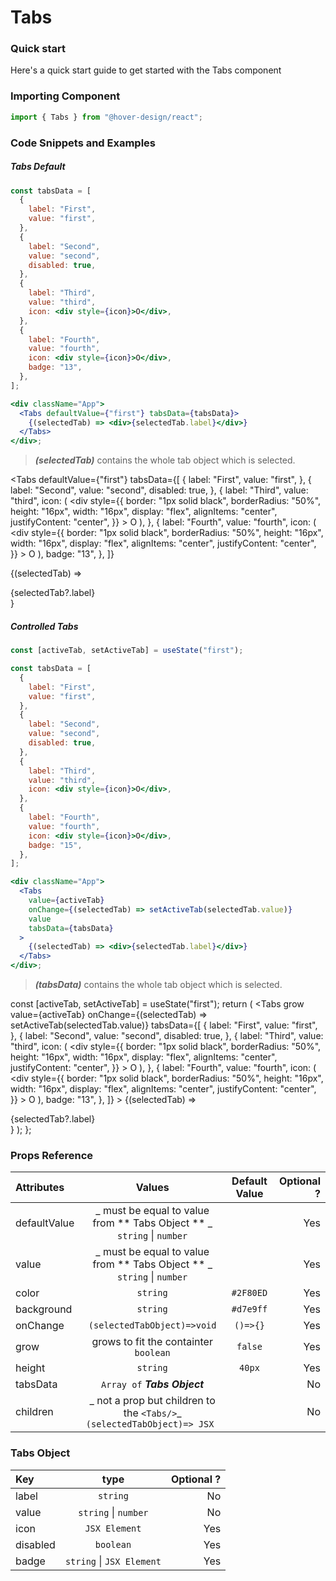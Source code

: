 # Tabs

### Quick start

Here's a quick start guide to get started with the Tabs component

### Importing Component

```jsx
import { Tabs } from "@hover-design/react";
```

### Code Snippets and Examples

##### Tabs Default


```jsx
const tabsData = [
  {
    label: "First",
    value: "first",
  },
  {
    label: "Second",
    value: "second",
    disabled: true,
  },
  {
    label: "Third",
    value: "third",
    icon: <div style={icon}>O</div>,
  },
  {
    label: "Fourth",
    value: "fourth",
    icon: <div style={icon}>O</div>,
    badge: "13",
  },
];

<div className="App">
  <Tabs defaultValue={"first"} tabsData={tabsData}>
    {(selectedTab) => <div>{selectedTab.label}</div>}
  </Tabs>
</div>;
```

> **_(selectedTab)_** contains the whole tab object which is selected.

<Tabs
  defaultValue={"first"}
  tabsData={[
    {
      label: "First",
      value: "first",
    },
    {
      label: "Second",
      value: "second",
      disabled: true,
    },
    {
      label: "Third",
      value: "third",
      icon: (
        <div
          style={{
            border: "1px solid black",
            borderRadius: "50%",
            height: "16px",
            width: "16px",
            display: "flex",
            alignItems: "center",
            justifyContent: "center",
          }}
        >
          O
        </div>
      ),
    },
    {
      label: "Fourth",
      value: "fourth",
      icon: (
        <div
          style={{
            border: "1px solid black",
            borderRadius: "50%",
            height: "16px",
            width: "16px",
            display: "flex",
            alignItems: "center",
            justifyContent: "center",
          }}
        >
          O
        </div>
      ),
      badge: "13",
    },
  ]}
>
  {(selectedTab) => <div>{selectedTab?.label}</div>}
</Tabs>

##### Controlled Tabs

```jsx
const [activeTab, setActiveTab] = useState("first");

const tabsData = [
  {
    label: "First",
    value: "first",
  },
  {
    label: "Second",
    value: "second",
    disabled: true,
  },
  {
    label: "Third",
    value: "third",
    icon: <div style={icon}>O</div>,
  },
  {
    label: "Fourth",
    value: "fourth",
    icon: <div style={icon}>O</div>,
    badge: "15",
  },
];

<div className="App">
  <Tabs
    value={activeTab}
    onChange={(selectedTab) => setActiveTab(selectedTab.value)}
    value
    tabsData={tabsData}
  >
    {(selectedTab) => <div>{selectedTab.label}</div>}
  </Tabs>
</div>;
```

> **_(tabsData)_** contains the whole tab object which is selected.

  const [activeTab, setActiveTab] = useState("first");
  return (
    <Tabs
      grow
      value={activeTab}
      onChange={(selectedTab) => setActiveTab(selectedTab.value)}
      tabsData={[
        {
          label: "First",
          value: "first",
        },
        {
          label: "Second",
          value: "second",
          disabled: true,
        },
        {
          label: "Third",
          value: "third",
          icon: (
            <div
              style={{
                border: "1px solid black",
                borderRadius: "50%",
                height: "16px",
                width: "16px",
                display: "flex",
                alignItems: "center",
                justifyContent: "center",
              }}
            >
              O
            </div>
          ),
        },
        {
          label: "Fourth",
          value: "fourth",
          icon: (
            <div
              style={{
                border: "1px solid black",
                borderRadius: "50%",
                height: "16px",
                width: "16px",
                display: "flex",
                alignItems: "center",
                justifyContent: "center",
              }}
            >
              O
            </div>
          ),
          badge: "13",
        },
      ]}
    >
      {(selectedTab) => <div>{selectedTab?.label}</div>}
    </Tabs>
  );
};

<App />

### Props Reference

| Attributes   |                                      Values                                      | Default Value | Optional ? |
| :----------- | :------------------------------------------------------------------------------: | :-----------: | ---------: |
| defaultValue | _ must be equal to value from ** Tabs Object ** _ <br/> `string` &#124; `number` |               |        Yes |
| value        | _ must be equal to value from ** Tabs Object ** _ <br/> `string` &#124; `number` |               |        Yes |
| color        |                                     `string`                                     |   `#2F80ED`   |        Yes |
| background   |                                     `string`                                     |   `#d7e9ff`   |        Yes |
| onChange     |                           `(selectedTabObject)=>void`                            |   `()=>{}`    |        Yes |
| grow         |                      grows to fit the containter `boolean`                       |    `false`    |        Yes |
| height       |                                     `string`                                     |    `40px`     |        Yes |
| tabsData     |                           `Array of` **_Tabs Object_**                           |               |         No |
| children     |  _ not a prop but children to the `<Tabs/>`_ <br/> `(selectedTabObject)=> JSX `  |               |         No |

### Tabs Object

| Key      |             type              | Optional ? |
| :------- | :---------------------------: | ---------: |
| label    |           `string`            |         No |
| value    |   `string` &#124; `number`    |         No |
| icon     |         `JSX Element`         |        Yes |
| disabled |           `boolean`           |        Yes |
| badge    | `string` &#124; `JSX Element` |        Yes |
